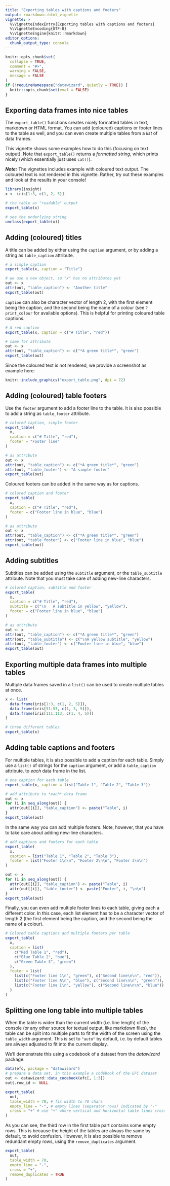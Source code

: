 ---
title: "Exporting tables with captions and footers"
output: rmarkdown::html_vignette
vignette: >
  %\VignetteIndexEntry{Exporting tables with captions and footers}
  %\VignetteEncoding{UTF-8}
  %\VignetteEngine{knitr::rmarkdown}
editor_options:
  chunk_output_type: console
---

```{r, include = FALSE}
knitr::opts_chunk$set(
  collapse = TRUE,
  comment = "#>",
  warning = FALSE,
  message = FALSE
)
if (!requireNamespace("datawizard", quietly = TRUE)) {
  knitr::opts_chunk$set(eval = FALSE)
}
```

## Exporting data frames into nice tables

The `export_table()` functions creates nicely formatted tables in text, markdown or HTML format. You can add (coloured) captions or footer lines to the table as well, and you can even create multiple tables from a *list* of data frames.

This vignette shows some examples how to do this (focusing on text output). Note that `export_table()` returns a *formatted string*, which prints nicely (which essentially just uses `cat()`).

***Note:*** The vignettes includes example with coloured text output. The coloured text is not rendered in this vignette. Rather, try out these examples and look at the results in your console!

```{r}
library(insight)
x <- iris[1:3, c(1, 2, 5)]

# the table as "readable" output
export_table(x)

# see the underlying string
unclass(export_table(x))
```

## Adding (coloured) titles

A title can be added by either using the `caption` argument, or by adding a string as `table_caption` attribute.

```{r}
# a simple caption
export_table(x, caption = "Title")

# we use a new object, so "x" has no attributes yet
out <- x
attr(out, "table_caption") <- "Another title"
export_table(out)
```

`caption` can also be character vector of length 2, with the first element being the caption, and the second being the name of a colour (see `?print_colour` for available options). This is helpful for printing coloured table captions.

```{r}
# A red caption
export_table(x, caption = c("# Title", "red"))

# same for attribute
out <- x
attr(out, "table_caption") <- c("*A green title*", "green")
export_table(out)
```

Since the coloured text is not rendered, we provide a screenshot as example here:

```{r echo=FALSE, out.width="50%"}
knitr::include_graphics("export_table.png", dpi = 72)
```


## Adding (coloured) table footers

Use the `footer` argument to add a footer line to the table. It is also possible to add a string as `table_footer` attribute.

```{r}
# colored caption, simple footer
export_table(
  x,
  caption = c("# Title", "red"),
  footer = "Footer line"
)

# as attribute
out <- x
attr(out, "table_caption") <- c("*A green title*", "green")
attr(out, "table_footer") <- "A simple footer"
export_table(out)
```

Coloured footers can be added in the same way as for captions.

```{r}
# colored caption and footer
export_table(
  x,
  caption = c("# Title", "red"),
  footer = c("Footer line in blue", "blue")
)

# as attribute
out <- x
attr(out, "table_caption") <- c("*A green title*", "green")
attr(out, "table_footer") <- c("Footer line in blue", "blue")
export_table(out)
```

## Adding subtitles

Subtitles can be added using the `subtitle` argument, or the `table_subtitle` attribute. Note that you must take care of adding new-line characters.

```{r}
# colored caption, subtitle and footer
export_table(
  x,
  caption = c("# Title", "red"),
  subtitle = c("\n   A subtitle in yellow", "yellow"),
  footer = c("Footer line in blue", "blue")
)

# as attribute
out <- x
attr(out, "table_caption") <- c("*A green title*", "green")
attr(out, "table_subtitle") <- c("\nA yellow subtitle", "yellow")
attr(out, "table_footer") <- c("Footer line in blue", "blue")
export_table(out)
```

## Exporting multiple data frames into multiple tables

Multiple data frames saved in a `list()` can be used to create multiple tables at once.

```{r}
x <- list(
  data.frame(iris[1:3, c(1, 2, 5)]),
  data.frame(iris[51:53, c(1, 3, 5)]),
  data.frame(iris[111:113, c(1, 4, 5)])
)

# three different tables
export_table(x)
```

## Adding table captions and footers

For multiple tables, it is also possible to add a caption for each table. Simply use a `list()` of strings for the `caption` argument, or add a `table_caption` attribute. to *each* data frame in the list.

```{r}
# one caption for each table
export_table(x, caption = list("Table 1", "Table 2", "Table 3"))

# add attribute to *each* data frame
out <- x
for (i in seq_along(out)) {
  attr(out[[i]], "table_caption") <- paste("Table", i)
}
export_table(out)
```

In the same way you can add multiple footers. Note, however, that you have to take care about adding new-line characters.

```{r}
# add captions and footers for each table
export_table(
  x,
  caption = list("Table 1", "Table 2", "Table 3"),
  footer = list("Footer 1\n\n", "Footer 2\n\n", "Footer 3\n\n")
)

out <- x
for (i in seq_along(out)) {
  attr(out[[i]], "table_caption") <- paste("Table", i)
  attr(out[[i]], "table_footer") <- paste("Footer", i, "\n\n")
}
export_table(out)
```

Finally, you can even add multiple footer lines to each table, giving each a different color. In this case, each list element has to be a character vector of length 2 (the first element being the caption, and the second being the name of a colour).

```{r}
# Colored table captions and multiple footers per table
export_table(
  x,
  caption = list(
    c("Red Table 1", "red"),
    c("Blue Table 2", "bue"),
    c("Green Table 3", "green")
  ),
  footer = list(
    list(c("Footer line 1\n", "green"), c("Second line\n\n", "red")),
    list(c("Footer line A\n", "blue"), c("Second line\n\n", "green")),
    list(c("Footer line I\n", "yellow"), c("Second line\n\n", "blue"))
  )
)
```

## Splitting one long table into multiple tables

When the table is wider than the current width (i.e. line length) of the console (or any other source for textual output, like markdown files), the table can be split into multiple parts to fit the width of the screen using the `table_width` argument. This is set to `"auto"` by default, i.e. by default tables are always adjusted to fit into the current display.

We'll demonstrate this using a codebook of a dataset from the *datawizard* package.

```{r}
data(efc, package = "datawizard")
# prepare a data set, in this example a codebook of the EFC dataset
out <- datawizard::data_codebook(efc[, 1:3])
out$.row_id <- NULL

export_table(
  out,
  table_width = 70, # fix width to 70 chars
  empty_line = "-", # empty lines (separator rows) indicated by "-"
  cross = "+" # use "+" where vertical and horizontal table lines cross
)
```

As you can see, the third row in the first table part contains some empty rows. This is because the height of the tables are always the same by default, to avoid confusion. However, it is also possible to remove redundant empty rows, using the `remove_duplicates` argument.

```{r}
export_table(
  out,
  table_width = 70,
  empty_line = "-",
  cross = "+",
  remove_duplicates = TRUE
)
```

